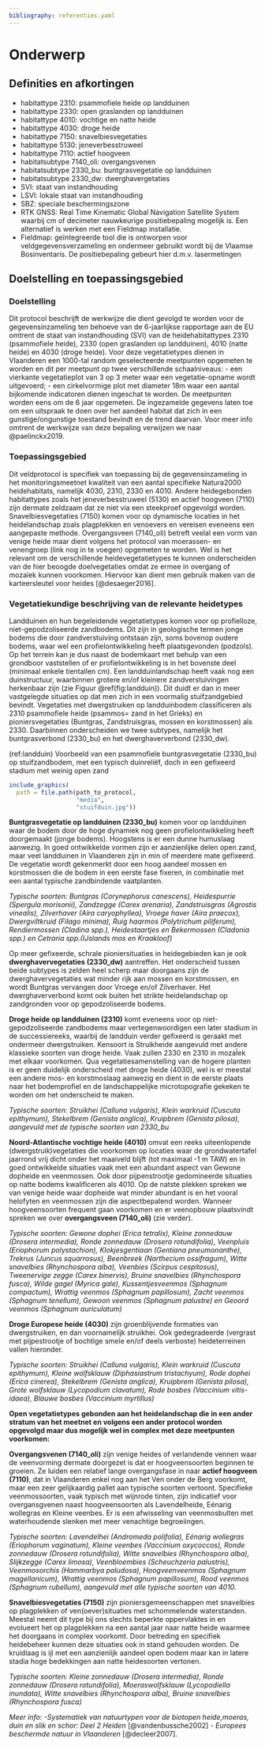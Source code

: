 ```yaml
---
bibliography: referenties.yaml
---
```


# Onderwerp

## Definities en afkortingen

```{=html}
<!--
Definities van begrippen en afkortingen die noodzakelijk zijn om dit document te begrijpen en het protocol op een gepaste manier te kunnen uitvoeren.
-->
```
-   habitattype 2310: psammofiele heide op landduinen
-   habitattype 2330: open graslanden op landduinen
-   habitattype 4010: vochtige en natte heide
-   habitattype 4030: droge heide
-   habitattype 7150: snavelbiesvegetaties
-   habitattype 5130: jeneverbesstruweel
-   habitattype 7110: actief hoogveen
-   habitatsubtype 7140_oli: overgangsvenen
-   habitatsubtype 2330_bu: buntgrasvegetatie op landduinen
-   habitatsubtype 2330_dw: dwerghavergetaties
-   SVI: staat van instandhouding
-   LSVI: lokale staat van instandhouding
-   SBZ: speciale beschermingszone
-   RTK GNSS: Real Time Kinematic Global Navigation Satellite System waarbij cm of decimeter nauwkeurige positiebepaling mogelijk is. Een alternatief is werken met een Fieldmap installatie.
-   Fieldmap: geïntegreerde tool die is ontworpen voor veldgegevensverzameling en ondermeer gebruikt wordt bij de Vlaamse Bosinventaris. De positiebepaling gebeurt hier d.m.v. lasermetingen

## Doelstelling en toepassingsgebied

```{=html}
<!--
Doelstelling: omschrijving in woorden waarvoor het protocol dient.
Voorbeelden wat er met de gegevens kan gedaan worden.
Probeer de doelstelling zo veel mogelijk generiek te beschrijven en vermijd projectspecifieke doelstellingen.
Toepassingsgebied: bespreek hier onder welke condities het protocol kan gebruikt worden.
-->
```
### Doelstelling

Dit protocol beschrijft de werkwijze die dient gevolgd te worden voor de gegevensinzameling ten behoeve van de 6-jaarlijkse rapportage aan de EU omtrent de staat van instandhouding (SVI) van de heidehabitattypes 2310 (psammofiele heide), 2330 (open graslanden op landduinen), 4010 (natte heide) en 4030 (droge heide).
Voor deze vegetatietypes dienen in Vlaanderen een 1000-tal random geselecteerde meetpunten opgemeten te worden en dit per meetpunt op twee verschillende schaalniveaus: - een vierkante vegetatieplot van 3 op 3 meter waar een vegetatie-opname wordt uitgevoerd; - een cirkelvormige plot met diameter 18m waar een aantal bijkomende indicatoren dienen ingeschat te worden.
De meetpunten worden eens om de 6 jaar opgemeten.
De ingezamelde gegevens laten toe om een uitspraak te doen over het aandeel habitat dat zich in een gunstige/ongunstige toestand bevindt en de trend daarvan.
Voor meer info omtrent de werkwijze van deze bepaling verwijzen we naar @paelinckx2019.

### Toepassingsgebied

Dit veldprotocol is specifiek van toepassing bij de gegevensinzameling in het monitoringsmeetnet kwaliteit van een aantal specifieke Natura2000 heidehabitats, namelijk 4030, 2310, 2330 en 4010.
Andere heidegebonden habitattypes zoals het jeneverbesstruweel (5130) en actief hoogveen (7110) zijn dermate zeldzaam dat ze niet via een steekproef opgevolgd worden.
Snavelbiesvegetaties (7150) komen voor op dynamische locaties in het heidelandschap zoals plagplekken en venoevers en vereisen eveneens een aangepaste methode.
Overgangsveen (7140_oli) betreft veelal een vorm van venige heide maar dient volgens het protocol van moerassen- en venengroep (link nog in te voegen) opgemeten te worden.
Wel is het relevant om de verschillende heidevegetatietypes te kunnen onderscheiden van de hier beoogde doelvegetaties omdat ze ermee in overgang of mozaïek kunnen voorkomen.
Hiervoor kan dient men gebruik maken van de karteersleutel voor heides [@desaeger2016].

### Vegetatiekundige beschrijving van de relevante heidetypes

Landduinen en hun begeleidende vegetatietypes komen voor op profielloze, niet-gepodzoliseerde zandbodems.
Dit zijn in geologische termen jonge bodems die door zandverstuiving ontstaan zijn, soms bovenop oudere bodems, waar wel een profielontwikkeling heeft plaatsgevonden (podzols).
Op het terrein kan je dus naast de bodemkaart met behulp van een grondboor vaststellen of er profielontwikkeling is in het bovenste deel (minimaal enkele tientallen cm).
Een landduinlandschap heeft vaak nog een duinstructuur, waarbinnen grotere en/of kleinere zandverstuivingen herkenbaar zijn (zie Figuur \@ref(fig:landduin)).
Dit duidt er dan in meer vastgelegde situaties op dat men zich in een voormalig stuifzandgebied bevindt.
Vegetaties met dwergstruiken op landduinbodem classificeren als 2310 psammofiele heide (psammos= zand in het Grieks) en pioniersvegetaties (Buntgras, Zandstruisgras, mossen en korstmossen) als 2330.
Daarbinnen onderscheiden we twee subtypes, namelijk het buntgrasverbond (2330_bu) en het dwerghaververbond (2330_dw).

(ref:landduin) Voorbeeld van een psammofiele buntgrasvegetatie (2330_bu) op stuifzandbodem, met een typisch duinreliëf, doch in een gefixeerd stadium met weinig open zand

```r
include_graphics(
  path = file.path(path_to_protocol,
                   "media",
                   "stuifduin.jpg"))
```

**Buntgrasvegetatie op landduinen (2330_bu)** komen voor op landduinen waar de bodem door de hoge dynamiek nog geen profielontwikkeling heeft doorgemaakt (jonge bodems).
Hoogstens is er een dunne humuslaag aanwezig.
In goed ontwikkelde vormen zijn er aanzienlijke delen open zand, maar veel landduinen in Vlaanderen zijn in min of meerdere mate gefixeerd.
De vegetatie wordt gekenmerkt door een hoog aandeel mossen en korstmossen die de bodem in een eerste fase fixeren, in combinatie met een aantal typische zandbindende vaatplanten.

*Typische soorten: Buntgras (Corynephorus canescens), Heidespurrie (Spergula morisonii), Zandzegge (Carex arenaria), Zandstruisgras (Agrostis vinealis), Zilverhaver (Aira caryophyllea), Vroege haver (Aira praecox), Dwergviltkruid (Filago minima), Ruig haarmos (Polytrichum piliferum), Rendiermossen (Cladina spp.), Heidestaartjes en Bekermossen (Cladonia spp.) en Cetraria spp.(IJslands mos en Kraakloof)*

Op meer gefixeerde, schrale pioniersituaties in heidegebieden kan je ook **dwerghavervegetaties (2330_dw)** aantreffen.
Het onderscheid tussen beide subtypes is zelden heel scherp maar doorgaans zijn de dwerghavervegetaties wat minder rijk aan mossen en korstmossen, en wordt Buntgras vervangen door Vroege en/of Zilverhaver.
Het dwerghaververbond komt ook buiten het strikte heidelandschap op zandgronden voor op gepodzoliseerde bodems.

**Droge heide op landduinen (2310)** komt eveneens voor op niet-gepodzoliseerde zandbodems maar vertegenwoordigen een later stadium in de successiereeks, waarbij de landduin verder gefixeerd is geraakt met ondermeer dwergstruiken.
Kensoort is Struikheide aangevuld met andere klassieke soorten van droge heide.
Vaak zullen 2330 en 2310 in mozaÏek met elkaar voorkomen.
Qua vegetatiesamenstelling van de hogere planten is er geen duidelijk onderscheid met droge heide (4030), wel is er meestal een andere mos- en korstmoslaag aanwezig en dient in de eerste plaats naar het bodemprofiel en de landschappelijke microtopografie gekeken te worden om het onderscheid te maken.

*Typische soorten: Struikhei (Calluna vulgaris), Klein warkruid (Cuscuta epithymum), Stekelbrem (Genista anglica), Kruipbrem (Genista pilosa), aangevuld met de typische soorten van 2330_bu*

**Noord-Atlantische vochtige heide (4010)** omvat een reeks uiteenlopende (dwergstruik)vegetaties die voorkomen op locaties waar de grondwatertafel jaarrond vrij dicht onder het maaiveld blijft (tot maximaal -1 m TAW) en in goed ontwikkelde situaties vaak met een abundant aspect van Gewone dopheide en veenmossen.
Ook door pijpenstrootje gedomineerde situaties op natte bodems kwalificeren als 4010.
Op de natste plekken spreken we van venige heide waar dopheide wat minder abundant is en het vooral helofyten en veenmossen zijn die aspectbepalend worden.
Wanneer hoogveensoorten frequent gaan voorkomen en er veenopbouw plaatsvindt spreken we over **overgangsveen (7140_oli)** (zie verder).

*Typische soorten: Gewone dophei (Erica tetralix), Kleine zonnedauw (Drosera intermedia), Ronde zonnedauw (Drosera rotundifolia), Veenpluis (Eriophorum polystachion), Klokjesgentiaan (Gentiana pneumonanthe), Trekrus (Juncus squarrosus), Beenbreek (Narthecium ossifragum), Witte snavelbies (Rhynchospora alba), Veenbies (Scirpus cespitosus), Tweenervige zegge (Carex binervis), Bruine snavelbies (Rhynchospora fusca), Wilde gagel (Myrica gale), Kussentjesveenmos (Sphagnum compactum), Wrattig veenmos (Sphagnum papillosum), Zacht veenmos (Sphagnum tenellum), Gewoon veenmos (Sphagnum palustre) en Geoord veenmos (Sphagnum auriculatum)*

**Droge Europese heide (4030)** zijn groenblijvende formaties van dwergstruiken, en dan voornamelijk struikhei.
Ook gedegradeerde (vergrast met pijpestrootje of bochtige smele en/of deels verboste) heideterreinen vallen hieronder.

*Typische soorten: Struikhei (Calluna vulgaris), Klein warkruid (Cuscuta epithymum), Kleine wolfsklauw (Diphasiastrum tristachyum), Rode dophei (Erica cinerea), Stekelbrem (Genista anglica), Kruipbrem (Genista pilosa), Grote wolfsklauw (Lycopodium clavatum), Rode bosbes (Vaccinium vitis-idaea), Blauwe bosbes (Vaccinium myrtillus)*

**Open vegetatietypes gebonden aan het heidelandschap die in een ander stratum van het meetnet en volgens een ander protocol worden opgevolgd maar dus mogelijk wel in complex met deze meetpunten voorkomen:**

**Overgangsvenen (7140_oli)** zijn venige heides of verlandende vennen waar de veenvorming dermate doorgezet is dat er hoogveensoorten beginnen te groeien.
Ze luiden een relatief lange overgangsfase in naar **actief hoogveen (7110)**, dat in Vlaanderen enkel nog aan het Ven onder de Berg voorkomt, maar een zeer gelijkaardig pallet aan typische soorten vertoont.
Specifieke veenmossoorten, vaak typisch met wijnrode tinten, zijn indicatief voor overgansgvenen naast hoogveensoorten als Lavendelheide, Eénarig wollegras en Kleine veenbes.
Er is een afwisseling van veenmosbulten met waterhoudende slenken met meer venachtige begroeiingen.

*Typische soorten: Lavendelhei (Andromeda polifolia), Eénarig wollegras (Eriophorum vaginatum), Kleine veenbes (Vaccinium oxycoccos), Ronde zonnedauw (Drosera rotundifolia), Witte snavelbies (Rhynchospora alba), Slijkzegge (Carex limosa), Veenbloembies (Scheuchzeria palustris), Veenmosorchis (Hammarbya paludosa), Hoogveenveenmos (Sphagnum magellanicum), Wrattig veenmos (Sphagnum papillosum), Rood veenmos (Sphagnum rubellum), aangevuld met alle typische soorten van 4010.*

**Snavelbiesvegetaties (7150)** zijn pioniersgemeenschappen met snavelbies op plagplekken of ven(oever)situaties met schommelende waterstanden.
Meestal neemt dit type bij ons slechts beperkte oppervlaktes in en evolueert het op plagplekken na een aantal jaar naar natte heide waarmee het doorgaans in complex voorkomt.
Door betreding en specifiek heidebeheer kunnen deze situaties ook in stand gehouden worden.
De kruidlaag is ijl met een aanzienlijk aandeel open bodem maar kan in latere stadia hoge bedekkingen aan natte heidesoorten vertonen.

*Typische soorten: Kleine zonnedauw (Drosera intermedia), Ronde zonnedauw (Drosera rotundifolia), Moeraswolfsklauw (Lycopodiella inundata), Witte snavelbies (Rhynchospora alba), Bruine snavelbies (Rhynchospora fusca)*

*Meer info:* *-Systematiek van natuurtypen voor de biotopen heide,moeras, duin en slik en schor: Deel 2 Heiden* [@vandenbussche2002] *- Europees beschermde natuur in Vlaanderen* [@decleer2007].
